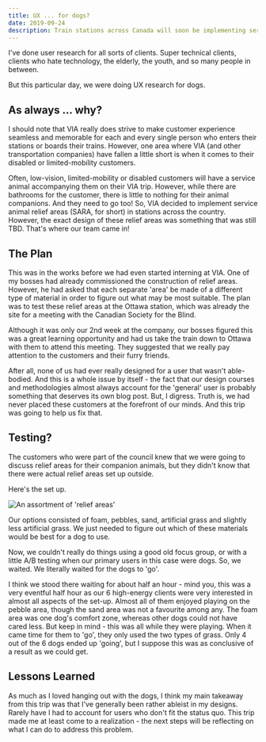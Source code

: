 ```yaml
---
title: UX ... for dogs?
date: 2019-09-24
description: Train stations across Canada will soon be implementing service animal relief areas. Here's how VIA made sure the dogs' user experience was a solid 10/10.
---
```


I've done user research for all sorts of clients. Super technical clients, clients who hate technology, the elderly, the youth, and so many people in between.

But this particular day, we were doing UX research for dogs. 

## As always ... why?
I should note that VIA really does strive to make customer experience seamless and memorable for each and every single person who enters their stations or boards their trains. However, one area where VIA (and other transportation companies) have fallen a little short is when it comes to their disabled or limited-mobility customers. 

Often, low-vision, limited-mobility or disabled customers will have a service animal accompanying them on their VIA trip. However, while there are bathrooms for the customer, there is little to nothing for their animal companions. And they need to go too! So, VIA decided to implement service animal relief areas (SARA, for short) in stations across the country. However, the exact design of these relief areas was something that was still TBD. That's where our team came in!

## The Plan
This was in the works before we had even started interning at VIA. One of my bosses had already commissioned the construction of relief areas. However, he had asked that each separate 'area' be made of a different type of material in order to figure out what may be most suitable. The plan was to test these relief areas at the Ottawa station, which was already the site for a meeting with the Canadian Society for the Blind.

Although it was only our 2nd week at the company, our bosses figured this was a great learning opportunity and had us take the train down to Ottawa with them to attend this meeting. They suggested that we really pay attention to the customers and their furry friends. 

After all, none of us had ever really designed for a user that wasn't able-bodied. And this is a whole issue by itself - the fact that our design courses and methodologies almost always account for the 'general' user is probably something that deserves its own blog post. But, I digress. Truth is, we had never placed these customers at the forefront of our minds. And this trip was going to help us fix that. 

## Testing?
The customers who were part of the council knew that we were going to discuss relief areas for their companion animals, but they didn't know that there were actual relief areas set up outside. 

Here's the set up. 

![An assortment of 'relief areas'](./result.png)

Our options consisted of foam, pebbles, sand, artificial grass and slightly less artificial grass. We just needed to figure out which of these materials would be best for a dog to use. 

Now, we couldn't really do things using a good old focus group, or with a little A/B testing when our primary users in this case were dogs. So, we waited. We literally waited for the dogs to 'go'. 

I think we stood there waiting for about half an hour - mind you, this was a very eventful half hour as our 6 high-energy clients were very interested in almost all aspects of the set-up. Almost all of them enjoyed playing on the pebble area, though the sand area was not a favourite among any. The foam area was one dog's comfort zone, whereas other dogs could not have cared less. But keep in mind - this was all while they were playing. When it came time for them to 'go', they only used the two types of grass. Only 4 out of the 6 dogs ended up 'going', but I suppose this was as conclusive of a result as we could get. 

## Lessons Learned
As much as I loved hanging out with the dogs, I think my main takeaway from this trip was that I've generally been rather ableist in my designs. Rarely have I had to account for users who don't fit the status quo. This trip made me at least come to a realization - the next steps will be reflecting on what I can do to address this problem. 



